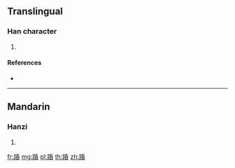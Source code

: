 {{character info/new}}
==Translingual==

===Han character===
{{Han char|rn=157|rad=足|as=11|sn=18|four=65177|canj=RMQKX}}

# {{defn|Han|sort=足11}}

====References====
* {{Han ref|kx=1231.350|dkj=37784|dj=1704.020|hdz=63732.060|uh=8E56|ud=36438|bh=F0FB|bd=61691}}

----

==Mandarin==

===Hanzi===
{{cmn-hanzi|pin=[[chōng]] ([[chong1]])|wg=ch'ung<sup>1</sup>}}

# {{defn|lang=cmn|sort=足11}}

[[fr:蹖]]
[[mg:蹖]]
[[pl:蹖]]
[[th:蹖]]
[[zh:蹖]]